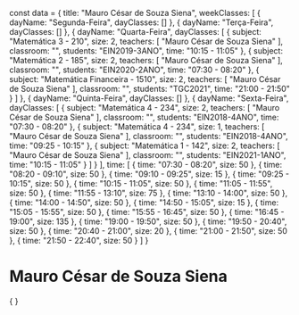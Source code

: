 const data = {
  title: "Mauro César de Souza Siena",
  weekClasses: [
    {
      dayName: "Segunda-Feira",
      dayClasses: []
    },
    {
      dayName: "Terça-Feira",
      dayClasses: []
    },
    {
      dayName: "Quarta-Feira",
      dayClasses: [
        {
          subject: "Matemática 3 - 210",
          size: 2,
          teachers: [
            "Mauro César de Souza Siena"
          ],
          classroom: "",
          students: "EIN2019-3ANO",
          time: "10:15 - 11:05"
        },
        {
          subject: "Matemática 2 - 185",
          size: 2,
          teachers: [
            "Mauro César de Souza Siena"
          ],
          classroom: "",
          students: "EIN2020-2ANO",
          time: "07:30 - 08:20"
        },
        {
          subject: "Matemática Financeira - 1510",
          size: 2,
          teachers: [
            "Mauro César de Souza Siena"
          ],
          classroom: "",
          students: "TGC2021",
          time: "21:00 - 21:50"
        }
      ]
    },
    {
      dayName: "Quinta-Feira",
      dayClasses: []
    },
    {
      dayName: "Sexta-Feira",
      dayClasses: [
        {
          subject: "Matemática 4 - 234",
          size: 2,
          teachers: [
            "Mauro César de Souza Siena"
          ],
          classroom: "",
          students: "EIN2018-4ANO",
          time: "07:30 - 08:20"
        },
        {
          subject: "Matemática 4 - 234",
          size: 1,
          teachers: [
            "Mauro César de Souza Siena"
          ],
          classroom: "",
          students: "EIN2018-4ANO",
          time: "09:25 - 10:15"
        },
        {
          subject: "Matemática 1 - 142",
          size: 2,
          teachers: [
            "Mauro César de Souza Siena"
          ],
          classroom: "",
          students: "EIN2021-1ANO",
          time: "10:15 - 11:05"
        }
      ]
    }
  ],
  time: [
    {
      time: "07:30 - 08:20",
      size: 50
    },
    {
      time: "08:20 - 09:10",
      size: 50
    },
    {
      time: "09:10 - 09:25",
      size: 15
    },
    {
      time: "09:25 - 10:15",
      size: 50
    },
    {
      time: "10:15 - 11:05",
      size: 50
    },
    {
      time: "11:05 - 11:55",
      size: 50
    },
    {
      time: "11:55 - 13:10",
      size: 75
    },
    {
      time: "13:10 - 14:00",
      size: 50
    },
    {
      time: "14:00 - 14:50",
      size: 50
    },
    {
      time: "14:50 - 15:05",
      size: 15
    },
    {
      time: "15:05 - 15:55",
      size: 50
    },
    {
      time: "15:55 - 16:45",
      size: 50
    },
    {
      time: "16:45 - 19:00",
      size: 135
    },
    {
      time: "19:00 - 19:50",
      size: 50
    },
    {
      time: "19:50 - 20:40",
      size: 50
    },
    {
      time: "20:40 - 21:00",
      size: 20
    },
    {
      time: "21:00 - 21:50",
      size: 50
    },
    {
      time: "21:50 - 22:40",
      size: 50
    }
  ]
}

# Mauro César de Souza Siena

<div>
    {
        <Grid
            title={data.title} 
            weekClasses={data.weekClasses} 
            time={data.time}
        />
    }
</div>